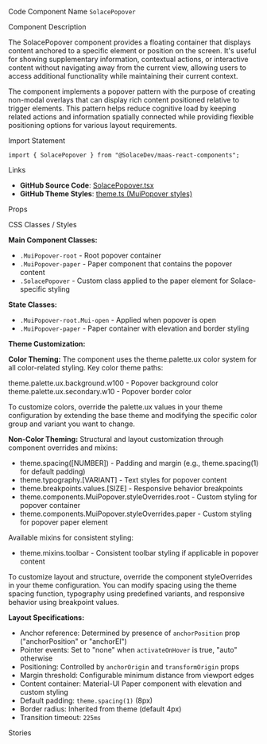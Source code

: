 
<Meta of={SolacePopoverStories} />

<Title>Solace Popover</Title>

<Description of={SolacePopoverStories} />

<Subtitle>Code Component Name</Subtitle>
`SolacePopover`

<Subtitle>Component Description</Subtitle>

The SolacePopover component provides a floating container that displays content anchored to a specific element or position on the screen. It's useful for showing supplementary information, contextual actions, or interactive content without navigating away from the current view, allowing users to access additional functionality while maintaining their current context.

The component implements a popover pattern with the purpose of creating non-modal overlays that can display rich content positioned relative to trigger elements. This pattern helps reduce cognitive load by keeping related actions and information spatially connected while providing flexible positioning options for various layout requirements.

<Subtitle>Import Statement</Subtitle>

```tsx
import { SolacePopover } from "@SolaceDev/maas-react-components";
```

<Subtitle>Links</Subtitle>

- **GitHub Source Code**: [SolacePopover.tsx](https://github.com/SolaceDev/maas-react-components/blob/main/src/components/SolacePopover.tsx)
- **GitHub Theme Styles**: <a href="https://github.com/SolaceDev/maas-react-components/blob/main/src/resources/theme.ts#:~:text=MuiPopover" target="_blank">theme.ts (MuiPopover styles)</a>

<Subtitle>Props</Subtitle>

<ArgTypes of={SolacePopoverStories} />

<Subtitle>CSS Classes / Styles</Subtitle>

**Main Component Classes:**

- `.MuiPopover-root` - Root popover container
- `.MuiPopover-paper` - Paper component that contains the popover content
- `.SolacePopover` - Custom class applied to the paper element for Solace-specific styling

**State Classes:**

- `.MuiPopover-root.Mui-open` - Applied when popover is open
- `.MuiPopover-paper` - Paper container with elevation and border styling

**Theme Customization:**

**Color Theming:**
The component uses the theme.palette.ux color system for all color-related styling. Key color theme paths:

<div style={{ display: "flex", alignItems: "center", margin: "8px 0" }}>
	<div
		style={{
			width: "16px",
			height: "16px",
			backgroundColor: "#FFFFFF",
			border: "1px solid rgba(0,0,0,0.2)",
			borderRadius: "3px",
			marginRight: "8px"
		}}
	></div>
	<span>theme.palette.ux.background.w100 - Popover background color</span>
</div>
<div style={{ display: "flex", alignItems: "center", margin: "8px 0" }}>
	<div
		style={{
			width: "16px",
			height: "16px",
			backgroundColor: "#E0E0E0",
			border: "1px solid rgba(0,0,0,0.2)",
			borderRadius: "3px",
			marginRight: "8px"
		}}
	></div>
	<span>theme.palette.ux.secondary.w10 - Popover border color</span>
</div>

To customize colors, override the palette.ux values in your theme configuration by extending the base theme and modifying the specific color group and variant you want to change.

**Non-Color Theming:**
Structural and layout customization through component overrides and mixins:

- theme.spacing([NUMBER]) - Padding and margin (e.g., theme.spacing(1) for default padding)
- theme.typography.[VARIANT] - Text styles for popover content
- theme.breakpoints.values.[SIZE] - Responsive behavior breakpoints
- theme.components.MuiPopover.styleOverrides.root - Custom styling for popover container
- theme.components.MuiPopover.styleOverrides.paper - Custom styling for popover paper element

Available mixins for consistent styling:

- theme.mixins.toolbar - Consistent toolbar styling if applicable in popover content

To customize layout and structure, override the component styleOverrides in your theme configuration. You can modify spacing using the theme spacing function, typography using predefined variants, and responsive behavior using breakpoint values.

**Layout Specifications:**

- Anchor reference: Determined by presence of `anchorPosition` prop ("anchorPosition" or "anchorEl")
- Pointer events: Set to "none" when `activateOnHover` is true, "auto" otherwise
- Positioning: Controlled by `anchorOrigin` and `transformOrigin` props
- Margin threshold: Configurable minimum distance from viewport edges
- Content container: Material-UI Paper component with elevation and custom styling
- Default padding: `theme.spacing(1)` (8px)
- Border radius: Inherited from theme (default 4px)
- Transition timeout: `225ms`

<Subtitle>Stories</Subtitle>

<CustomStories />
